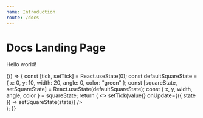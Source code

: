 ```yaml
---
name: Introduction
route: /docs
---
```



# Docs Landing Page

Hello world!

<Props of={Timeline} />

<Playground>
  {() => {
    const [tick, setTick] = React.useState(0);
    const defaultSquareState = {
      x: 0,
      y: 10,
      width: 20,
      angle: 0,
      color: "green"
    };
    const [squareState, setSquareState] = React.useState(defaultSquareState);
    const { x, y, width, angle, color } = squareState;
    return (
      <>
        <Timeline
          value={tick}
          playing
          endBehavior="loop"
          defaultState={defaultSquareState}
          track={[
            {
              start: 1000,
              duration: 2000,
              state: {
                x: { to: 200 },
                color: { set: "red" }
              }
            },
            {
              duration: 2000,
              state: {
                y: { to: 200 },
                width: { to: 50 },
                color: { set: "blue" }
              }
            },
            {
              duration: 1000,
              state: {
                x: { to: 500 },
                y: { to: 20 },
                width: { to: 10 },
                angle: { to: 360 }
              }
            }
          ]}
          onTick={({ value }) => setTick(value)}
          onUpdate={({ state }) => setSquareState(state)}
        />
        <div style={{ height: 250 }}>
          <div
            style={{
              position: "relative",
              left: x,
              top: y,
              width: width,
              height: width,
              transform: `rotate(${angle}deg)`,
              backgroundColor: color
            }}
          />
        </div>
      </>
    );
  }}
</Playground>
